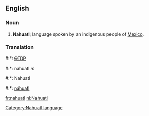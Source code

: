 ==English==
===Noun===
#'''Nahuatl'''; language spoken by an indigenous people of [[Mexico]].

===Translation===
#:*{{chr}}: [[ᎾᎱᎠᏢ]]
#:*{{fr}}: nahuatl ''m''
#:*{{nl}}: Nahuatl
#:*{{nah}}: [[náhuatl]]

[[Category:Nahuatl language]]
[[fr:nahuatl]]
[[nl:Nahuatl]]